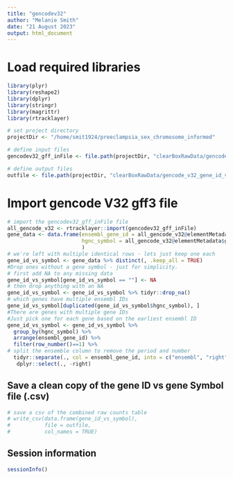 ```yaml
---
title: "gencodev32"
author: "Melanie Smith"
date: "21 August 2023"
output: html_document
---
```


# Load required libraries

```r

library(plyr)
library(reshape2)
library(dplyr)
library(stringr)
library(magrittr)
library(rtracklayer)

# set project directory
projectDir <- "/home/smit1924/preeclampsia_sex_chromosome_informed"

# define input files
gencodev32_gff_inFile <- file.path(projectDir, "clearBoxRawData/gencode.v32.chr_patch_hapl_scaff.annotation.gff3")

# define output files
outfile <- file.path(projectDir, "clearBoxRawData/gencode_v32_gene_id_vs_symbol.csv")

```

# Import gencode V32 gff3 file

```r

# import the gencodev32_gff_inFile file
all_gencode_v32 <- rtracklayer::import(gencodev32_gff_inFile)
gene_data <- data.frame(ensembl_gene_id = all_gencode_v32@elementMetadata$gene_id,
                        hgnc_symbol = all_gencode_v32@elementMetadata$gene_name
                        )
# we're left with multiple identical rows - lets just keep one each
gene_id_vs_symbol <- gene_data %>% distinct(, .keep_all = TRUE)
#Drop ones without a gene symbol - just for simplicity.
# first add NA to any missing data
gene_id_vs_symbol[gene_id_vs_symbol == ""] <- NA
# then drop anything with an NA
gene_id_vs_symbol <- gene_id_vs_symbol %>% tidyr::drop_na()
# which genes have multiple ensembl IDs
gene_id_vs_symbol[duplicated(gene_id_vs_symbol$hgnc_symbol), ] 
#There are genes with multiple gene IDs
#Just pick one for each gene based on the earliest ensembl ID
gene_id_vs_symbol <- gene_id_vs_symbol %>%
  group_by(hgnc_symbol) %>%
  arrange(ensembl_gene_id) %>%
  filter(row_number()==1) %>%
# split the ensemble column to remove the period and number
  tidyr::separate(., col = ensembl_gene_id, into = c("ensembl", "right")) %>%
   dplyr::select(., -right)

```

## Save a clean copy of the gene ID vs gene Symbol file (.csv)

```r

# save a csv of the combined raw counts table
# write_csv(data.frame(gene_id_vs_symbol),
#           file = outfile,
#           col_names = TRUE)

```

## Session information

```r

sessionInfo()

```

